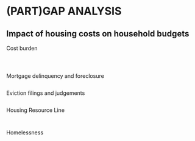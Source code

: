 # (PART)GAP ANALYSIS {.unnumbered}

## Impact of housing costs on household budgets {#part-3-2}

Cost burden
```r


```

```r


```

```r


```

Mortgage delinquency and foreclosure

```r


```


Eviction filings and judgements
```r

```

Housing Resource Line
```r

```

```r

```


Homelessness
```r

```


```r

```

